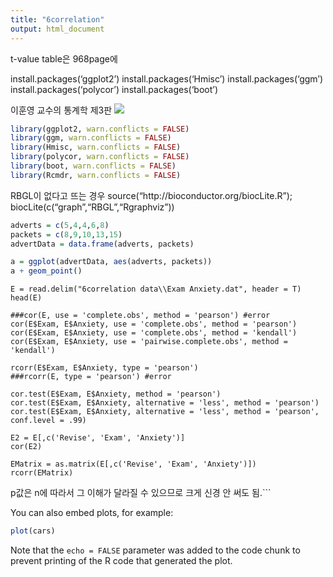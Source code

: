 ```yaml
---
title: "6correlation"
output: html_document
---
```

t-value table은 968page에

install.packages('ggplot2')
install.packages('Hmisc')
install.packages('ggm')
install.packages('polycor')
install.packages('boot')

이훈영 교수의 통계학 제3판
![](image/f16-1.jpg)

```r
library(ggplot2, warn.conflicts = FALSE)
library(ggm, warn.conflicts = FALSE)
library(Hmisc, warn.conflicts = FALSE)
library(polycor, warn.conflicts = FALSE)
library(boot, warn.conflicts = FALSE)
library(Rcmdr, warn.conflicts = FALSE)
```


RBGL이 없다고 뜨는 경우
source("http://bioconductor.org/biocLite.R"); biocLite(c("graph","RBGL","Rgraphviz"))

```r
adverts = c(5,4,4,6,8)
packets = c(8,9,10,13,15)
advertData = data.frame(adverts, packets)

a = ggplot(advertData, aes(adverts, packets))
a + geom_point()
```


```
E = read.delim("6correlation data\\Exam Anxiety.dat", header = T)
head(E)

###cor(E, use = 'complete.obs', method = 'pearson') #error
cor(E$Exam, E$Anxiety, use = 'complete.obs', method = 'pearson')
cor(E$Exam, E$Anxiety, use = 'complete.obs', method = 'kendall')
cor(E$Exam, E$Anxiety, use = 'pairwise.complete.obs', method = 'kendall')

rcorr(E$Exam, E$Anxiety, type = 'pearson')
###rcorr(E, type = 'pearson') #error

cor.test(E$Exam, E$Anxiety, method = 'pearson')
cor.test(E$Exam, E$Anxiety, alternative = 'less', method = 'pearson')
cor.test(E$Exam, E$Anxiety, alternative = 'less', method = 'pearson', conf.level = .99)

E2 = E[,c('Revise', 'Exam', 'Anxiety')]
cor(E2)

EMatrix = as.matrix(E[,c('Revise', 'Exam', 'Anxiety')])
rcorr(EMatrix)
```
p값은 n에 따라서 그 이해가 달라질 수 있으므로 크게 신경 안 써도 됨.```





You can also embed plots, for example:

```r
plot(cars)
```

Note that the `echo = FALSE` parameter was added to the code chunk to prevent printing of the R code that generated the plot.
